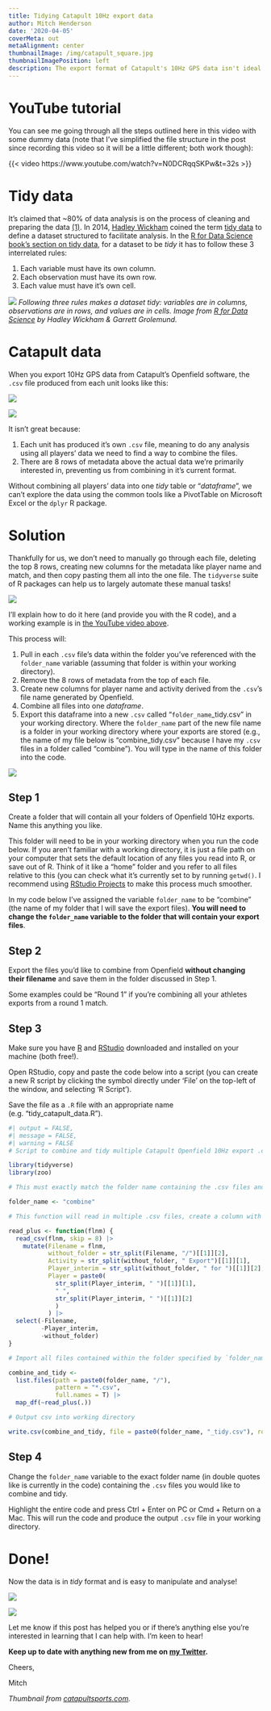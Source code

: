 ```yaml
---
title: Tidying Catapult 10Hz export data
author: Mitch Henderson
date: '2020-04-05'
coverMeta: out
metaAlignment: center
thumbnailImage: /img/catapult_square.jpg
thumbnailImagePosition: left
description: The export format of Catapult's 10Hz GPS data isn't ideal for analysis. This post shows you how to tidy it using R.
---
```


# YouTube tutorial

You can see me going through all the steps outlined here in this video with some dummy data (note that I've simplified the file structure in the post since recording this video so it will be a little different; both work though):

{{< video https://www.youtube.com/watch?v=N0DCRqqSKPw&t=32s >}}

# Tidy data

It's claimed that \~80% of data analysis is on the process of cleaning and preparing the data [(1)](https://onlinelibrary.wiley.com/doi/book/10.1002/0471448354). In 2014, [Hadley Wickham](https://twitter.com/hadleywickham) coined the term [tidy data](https://vita.had.co.nz/papers/tidy-data.pdf) to define a dataset structured to facilitate analysis. In the [R for Data Science book's section on tidy data](https://r4ds.had.co.nz/tidy-data.html), for a dataset to be *tidy* it has to follow these 3 interrelated rules:

1.  Each variable must have its own column.
2.  Each observation must have its own row.
3.  Each value must have it's own cell.

![](/img/tidy_data.png) *Following three rules makes a dataset tidy: variables are in columns, observations are in rows, and values are in cells. Image from [R for Data Science](https://r4ds.had.co.nz/index.html) by Hadley Wickham & Garrett Grolemund.*

# Catapult data

When you export 10Hz GPS data from Catapult's Openfield software, the `.csv` file produced from each unit looks like this:

![](/img/untidy.png)

![](/img/batman_facepalm.gif)

It isn't great because:

1.  Each unit has produced it's own `.csv` file, meaning to do any analysis using all players' data we need to find a way to combine the files.
2.  There are 8 rows of metadata above the actual data we're primarily interested in, preventing us from combining in it's current format.

Without combining all players' data into one *tidy* table or "*dataframe*", we can't explore the data using the common tools like a PivotTable on Microsoft Excel or the `dplyr` R package.

# Solution

Thankfully for us, we don't need to manually go through each file, deleting the top 8 rows, creating new columns for the metadata like player name and match, and then copy pasting them all into the one file. The `tidyverse` suite of R packages can help us to largely automate these manual tasks!

![](/img/batman_thinking.gif)

I'll explain how to do it here (and provide you with the R code), and a working example is in [the YouTube video above](https://www.youtube.com/watch?v=N0DCRqqSKPw&t=11s).

This process will:

1.  Pull in each `.csv` file's data within the folder you've referenced with the `folder_name` variable (assuming that folder is within your working directory).
2.  Remove the 8 rows of metadata from the top of each file.
3.  Create new columns for player name and activity derived from the `.csv`'s file name generated by Openfield.
4.  Combine all files into one *dataframe*.
5.  Export this dataframe into a new `.csv` called "`folder_name`\_tidy.csv" in your working directory. Where the `folder_name` part of the new file name is a folder in your working directory where your exports are stored (e.g., the name of my file below is "combine_tidy.csv" because I have my `.csv` files in a folder called "combine"). You will type in the name of this folder into the code.

![](/img/batcomputer.gif)

## Step 1

Create a folder that will contain all your folders of Openfield 10Hz exports. Name this anything you like.

This folder will need to be in your working directory when you run the code below. If you aren't familiar with a working directory, it is just a file path on your computer that sets the default location of any files you read into R, or save out of R. Think of it like a "home" folder and you refer to all files relative to this (you can check what it's currently set to by running `getwd()`. I recommend using [RStudio Projects](https://rfortherestofus.com/2022/10/rstudio-projects/ "Why You Should Always Use RStudio Projects by R for the Rest of Us") to make this process much smoother.

In my code below I've assigned the variable `folder_name` to be "combine" (the name of my folder that I will save the export files). **You will need to change the `folder_name` variable to the folder that will contain your export files**.

## Step 2

Export the files you'd like to combine from Openfield **without changing their filename** and save them in the folder discussed in Step 1.

Some examples could be "Round 1" if you're combining all your athletes exports from a round 1 match.

## Step 3

Make sure you have [R](https://cran.r-project.org/) and [RStudio](https://rstudio.com/products/rstudio/download/) downloaded and installed on your machine (both free!).

Open RStudio, copy and paste the code below into a script (you can create a new R script by clicking the symbol directly under 'File' on the top-left of the window, and selecting 'R Script').

Save the file as a `.R` file with an appropriate name (e.g. "tidy_catapult_data.R").

```r
#| output = FALSE,
#| message = FALSE,
#| warning = FALSE
# Script to combine and tidy multiple Catapult Openfield 10Hz export .csv files by Mitch Henderson

library(tidyverse)
library(zoo)

# This must exactly match the folder name containing the .csv files and be in your working directory

folder_name <- "combine"

# This function will read in multiple .csv files, create a column with the file name, and parse it into it's relevant components.

read_plus <- function(flnm) {
  read_csv(flnm, skip = 8) |>
    mutate(Filename = flnm,
           without_folder = str_split(Filename, "/")[[1]][2],
           Activity = str_split(without_folder, " Export")[[1]][1],
           Player_interim = str_split(without_folder, " for ")[[1]][2],
           Player = paste0(
             str_split(Player_interim, " ")[[1]][1],
             " ",
             str_split(Player_interim, " ")[[1]][2]
             )
           ) |>
  select(-Filename,
         -Player_interim,
         -without_folder)
}

# Import all files contained within the folder specified by `folder_name` above

combine_and_tidy <-
  list.files(path = paste0(folder_name, "/"),
             pattern = "*.csv", 
             full.names = T) |>
  map_df(~read_plus(.))

# Output csv into working directory

write.csv(combine_and_tidy, file = paste0(folder_name, "_tidy.csv"), row.names = F)
```

## Step 4

Change the `folder_name` variable to the exact folder name (in double quotes like is currently in the code) containing the `.csv` files you would like to combine and tidy.

Highlight the entire code and press Ctrl + Enter on PC or Cmd + Return on a Mac. This will run the code and produce the output `.csv` file in your working directory.

# Done!

Now the data is in *tidy* format and is easy to manipulate and analyse!

![](/img/tidy_gps.png)

![](/img/batman_thumbsup.gif)

Let me know if this post has helped you or if there's anything else you're interested in learning that I can help with. I'm keen to hear!

**Keep up to date with anything new from me on [my Twitter](https://twitter.com/mitchhendo_).**

Cheers,

Mitch

*Thumbnail from [catapultsports.com](www.catapultsports.com).*
